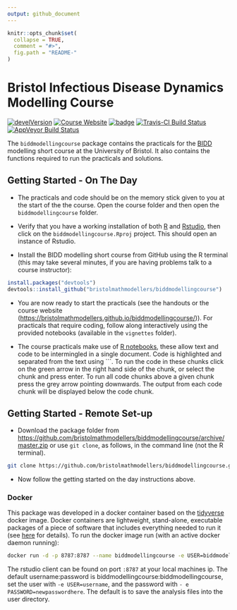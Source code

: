 ```yaml
---
output: github_document
---
```


<!-- README.md is generated from README.Rmd. Please edit that file -->

```r
knitr::opts_chunk$set(
  collapse = TRUE,
  comment = "#>",
  fig.path = "README-"
)
```

# Bristol Infectious Disease Dynamics Modelling Course

[![develVersion](https://img.shields.io/badge/devel%20version-1.0.0-blue.svg?style=flat)](https://github.com/bristolmathmodellers/biddmodellingcourse)
[![Course Website](https://img.shields.io/badge/Website-click here!-lightgrey.svg?style=flat)](https://bristolmathmodellers.github.io/biddmodellingcourse/)
[![badge](https://img.shields.io/badge/Launch-biddmodellingcourse-lightblue.svg)](https://mybinder.org/v2/gh/bristolmathmodellers/biddmodellingcourse/master?urlpath=rstudio)
[![Travis-CI Build Status](https://travis-ci.org/bristolmathmodellers/biddmodellingcourse.svg?branch=master)](https://travis-ci.org/bristolmathmodellers/biddmodellingcourse)
[![AppVeyor Build Status](https://ci.appveyor.com/api/projects/status/github/bristolmathmodellers/biddmodellingcourse?branch=master&svg=true)](https://ci.appveyor.com/project/bristolmathmodellers/biddmodellingcourse)

The `biddmodellingcourse` package contains the practicals for the [BIDD](http://www.bristol.ac.uk/social-community-medicine/research/groups/bidd/) modelling short course at the University of Bristol. It also contains the functions required to run the practicals and solutions.

## Getting Started - On The Day

- The practicals and code should be on the memory stick given to you at the start of the the course. Open the course folder and then open the `biddmodellingcourse` folder.

- Verify that you have a working installation of both [R](https://www.r-project.org/) and [Rstudio](https://www.rstudio.com/products/rstudio/download/#download), then click on the `biddmodellingcourse.Rproj` project. This should open an instance of Rstudio.

- Install the BIDD modelling short course from GitHub using the R terminal (this may take several minutes, if you are having problems talk to a course instructor):

```r
install.packages("devtools")
devtools::install_github("bristolmathmodellers/biddmodellingcourse")
```

- You are now ready to start the practicals (see the handouts or the course website ([https://bristolmathmodellers.github.io/biddmodellingcourse/](https://bristolmathmodellers.github.io/biddmodellingcourse/))). For practicals that require coding, follow along interactively using the provided notebooks (available in the `vignettes` folder).

- The course practicals make use of [R notebooks](https://rmarkdown.rstudio.com/r_notebooks.html), these allow text and code to be intermingled in a single document. Code is highlighted and separated from the text using ```. To run the code in these chunks click on the green arrow in the right hand side of the chunk, or select the chunk and press enter. To run all code chunks above a given chunk press the grey arrow pointing downwards. The output from each code chunk will be displayed below the code chunk.

## Getting Started - Remote Set-up

- Download the package folder from [https://github.com/bristolmathmodellers/biddmodellingcourse/archive/master.zip](https://github.com/bristolmathmodellers/biddmodellingcourse/archive/master.zip) or use `git clone`, as follows, in the command line (not the R terminal).

```bash
git clone https://github.com/bristolmathmodellers/biddmodellingcourse.git
```

- Now follow the getting started on the day instructions above.

### Docker

This package was developed in a docker container based on the [tidyverse](https://hub.docker.com/r/rocker/tidyverse/) docker image. Docker containers are lightweight, stand-alone, executable packages of a piece of software that includes everything needed to run it (see [here](https://www.docker.com/what-container) for details). To run the docker image run (with an active docker daemon running):

```bash
docker run -d -p 8787:8787 --name biddmodellingcourse -e USER=biddmodellingcourse -e PASSWORD=biddmodellingcourse seabbs/biddmodellingcourse
```

The rstudio client can be found on port `:8787` at your local machines ip. The default username:password is biddmodellingcourse:biddmodellingcourse, set the user with `-e USER=username`, and the password with ` - e PASSWORD=newpasswordhere`. The default is to save the analysis files into the user directory.
